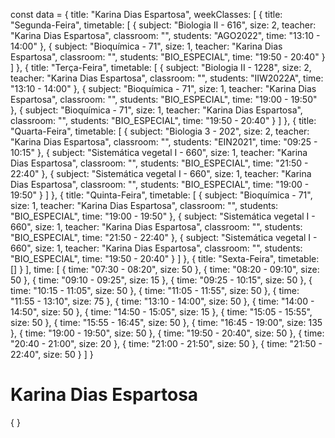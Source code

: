 const data = {
  title: "Karina Dias Espartosa",
  weekClasses: [
    {
      title: "Segunda-Feira",
      timetable: [
        {
          subject: "Biologia II - 616",
          size: 2,
          teacher: "Karina Dias Espartosa",
          classroom: "",
          students: "AGO2022",
          time: "13:10 - 14:00"
        },
        {
          subject: "Bioquímica - 71",
          size: 1,
          teacher: "Karina Dias Espartosa",
          classroom: "",
          students: "BIO_ESPECIAL",
          time: "19:50 - 20:40"
        }
      ]
    },
    {
      title: "Terça-Feira",
      timetable: [
        {
          subject: "Biologia II - 1228",
          size: 2,
          teacher: "Karina Dias Espartosa",
          classroom: "",
          students: "IIW2022A",
          time: "13:10 - 14:00"
        },
        {
          subject: "Bioquímica - 71",
          size: 1,
          teacher: "Karina Dias Espartosa",
          classroom: "",
          students: "BIO_ESPECIAL",
          time: "19:00 - 19:50"
        },
        {
          subject: "Bioquímica - 71",
          size: 1,
          teacher: "Karina Dias Espartosa",
          classroom: "",
          students: "BIO_ESPECIAL",
          time: "19:50 - 20:40"
        }
      ]
    },
    {
      title: "Quarta-Feira",
      timetable: [
        {
          subject: "Biologia 3 - 202",
          size: 2,
          teacher: "Karina Dias Espartosa",
          classroom: "",
          students: "EIN2021",
          time: "09:25 - 10:15"
        },
        {
          subject: "Sistemática vegetal I - 660",
          size: 1,
          teacher: "Karina Dias Espartosa",
          classroom: "",
          students: "BIO_ESPECIAL",
          time: "21:50 - 22:40"
        },
        {
          subject: "Sistemática vegetal I - 660",
          size: 1,
          teacher: "Karina Dias Espartosa",
          classroom: "",
          students: "BIO_ESPECIAL",
          time: "19:00 - 19:50"
        }
      ]
    },
    {
      title: "Quinta-Feira",
      timetable: [
        {
          subject: "Bioquímica - 71",
          size: 1,
          teacher: "Karina Dias Espartosa",
          classroom: "",
          students: "BIO_ESPECIAL",
          time: "19:00 - 19:50"
        },
        {
          subject: "Sistemática vegetal I - 660",
          size: 1,
          teacher: "Karina Dias Espartosa",
          classroom: "",
          students: "BIO_ESPECIAL",
          time: "21:50 - 22:40"
        },
        {
          subject: "Sistemática vegetal I - 660",
          size: 1,
          teacher: "Karina Dias Espartosa",
          classroom: "",
          students: "BIO_ESPECIAL",
          time: "19:50 - 20:40"
        }
      ]
    },
    {
      title: "Sexta-Feira",
      timetable: []
    }
  ],
  time: [
    {
      time: "07:30 - 08:20",
      size: 50
    },
    {
      time: "08:20 - 09:10",
      size: 50
    },
    {
      time: "09:10 - 09:25",
      size: 15
    },
    {
      time: "09:25 - 10:15",
      size: 50
    },
    {
      time: "10:15 - 11:05",
      size: 50
    },
    {
      time: "11:05 - 11:55",
      size: 50
    },
    {
      time: "11:55 - 13:10",
      size: 75
    },
    {
      time: "13:10 - 14:00",
      size: 50
    },
    {
      time: "14:00 - 14:50",
      size: 50
    },
    {
      time: "14:50 - 15:05",
      size: 15
    },
    {
      time: "15:05 - 15:55",
      size: 50
    },
    {
      time: "15:55 - 16:45",
      size: 50
    },
    {
      time: "16:45 - 19:00",
      size: 135
    },
    {
      time: "19:00 - 19:50",
      size: 50
    },
    {
      time: "19:50 - 20:40",
      size: 50
    },
    {
      time: "20:40 - 21:00",
      size: 20
    },
    {
      time: "21:00 - 21:50",
      size: 50
    },
    {
      time: "21:50 - 22:40",
      size: 50
    }
  ]
}

# Karina Dias Espartosa

<div>
    {
        <Grid
            title={data.title} 
            weekClasses={data.weekClasses} 
            time={data.time}
        />
    }
</div>